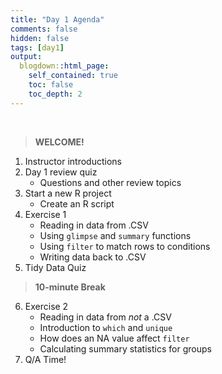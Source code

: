 ```yaml
---
title: "Day 1 Agenda"
comments: false
hidden: false
tags: [day1]
output: 
  blogdown::html_page: 
    self_contained: true
    toc: false
    toc_depth: 2
---
```


<br>


> **WELCOME!**

1. Instructor introductions  
1. Day 1 review quiz  
    - Questions and other review topics  
1. Start a new R project  
    - Create an R script  
1. Exercise 1  
    - Reading in data from .CSV  
    - Using `glimpse` and `summary` functions  
    - Using `filter` to match rows to conditions  
    - Writing data back to .CSV  
1. Tidy Data Quiz  

> **10-minute Break**

6. Exercise 2    
    - Reading in data from *not* a .CSV  
    - Introduction to `which` and `unique`  
    - How does an NA value affect `filter`  
    - Calculating summary statistics for groups  
7. Q/A Time! 

<br><br>

